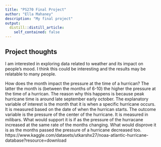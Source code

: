 ```yaml
---
title: "PS270 Final Project"
author: "Ella Mahaney"
description: "My final project"
output:
  distill::distill_article:
    self_contained: false
---
```




## Project thoughts

I am interested in exploring data related to weather and its impact on people's mood. I think this could be interesting and the results may be relatable to many people.

How does the month impact the pressure at the time of a hurrican?
The latter the month is (between the months of 6-10) the higher the pressure at the time of a hurrican. The reason why this happens is because peak hurricane time is around late september early october.
The explanatory variable of interest is the month that it is when a specific hurricane occurs. It is measured based on the date of when the hurrican starts.
The outcome variable is the pressure of the center of the hurricane. It is measured in milibars.
What would support it is if as the pressure of the hurracane increased at the same rate of the months changing. What would disprove it is as the months passed the pressure of a hurricane decreased too.
https://www.kaggle.com/datasets/utkarshx27/noaa-atlantic-hurricane-database?resource=download


